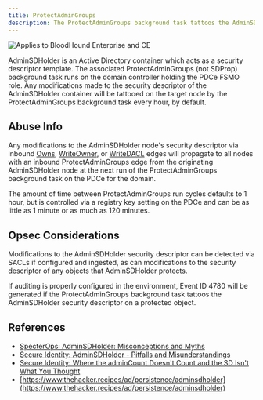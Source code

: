```yaml
---
title: ProtectAdminGroups
description: The ProtectAdminGroups background task tattoos the AdminSDHolder security descriptor on this node.
---
```


<img
  noZoom
  src="/assets/enterprise-AND-community-edition-pill-tag.svg"
  alt="Applies to BloodHound Enterprise and CE"
/>

AdminSDHolder is an Active Directory container which acts as a security descriptor template. The associated ProtectAdminGroups (not SDProp) background task runs on the domain controller holding the PDCe FSMO role. Any modifications made to the security descriptor of the AdminSDHolder container will be tattooed on the target node by the ProtectAdminGroups background task every hour, by default.

## Abuse Info

Any modifications to the AdminSDHolder node's security descriptor via inbound [Owns](https://github.com/SpecterOps/bloodhound-docs/blob/main//resources/edges/Owns), [WriteOwner](https://github.com/SpecterOps/bloodhound-docs/blob/main//resources/edges/WriteOwner), or
[WriteDACL](https://github.com/SpecterOps/bloodhound-docs/blob/main//resources/edges/WriteDACL) edges will propagate to all nodes with an inbound ProtectAdminGroups edge from the originating
AdminSDHolder node at the next run of the ProtectAdminGroups background task on the PDCe for the domain.

The amount of time between ProtectAdminGroups run cycles defaults to 1 hour, but is controlled via a
registry key setting on the PDCe and can be as little as 1 minute or as much as 120 minutes.

## Opsec Considerations

Modifications to the AdminSDHolder security descriptor can be detected via SACLs if configured and ingested,
as can modifications to the security descriptor of any objects that AdminSDHolder protects.

If auditing is properly configured in the environment, Event ID 4780 will be generated if the ProtectAdminGroups background task tattoos
the AdminSDHolder security descriptor on a protected object.

## References

- [SpecterOps: AdminSDHolder: Misconceptions and Myths](https://specterops.io/resources/adminsdholder)
- [Secure Identity: AdminSDHolder - Pitfalls and Misunderstandings](https://secureidentity.se/adminsdholder-pitfalls-and-misunderstandings/)
- [Secure Identity: Where the adminCount Doesn't Count and the SD Isn't What You Thought](https://secureidentity.se/adminsdholder-pt2/)
- [https://www.thehacker.recipes/ad/persistence/adminsdholder](https://www.thehacker.recipes/ad/persistence/adminsdholder)
